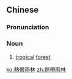 {{also|熱帯雨林}}
==Chinese==
{{zh-forms|s=热带雨林|type=211}}

===Pronunciation===
{{zh-pron
|m=rèdàiyǔlín
|cat=n
}}

===Noun===
{{zh-noun}}

# [[tropical]] [[forest]]

[[ko:熱帶雨林]]
[[zh:熱帶雨林]]